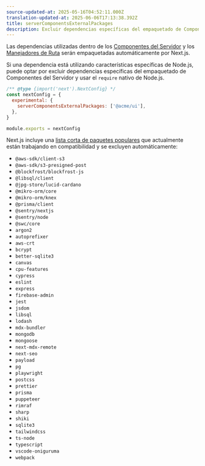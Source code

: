 ```yaml
---
source-updated-at: 2025-05-16T04:52:11.000Z
translation-updated-at: 2025-06-06T17:13:38.392Z
title: serverComponentsExternalPackages
description: Excluir dependencias específicas del empaquetado de Componentes del Servidor y usar el `require` nativo de Node.js.
---
```


Las dependencias utilizadas dentro de los [Componentes del Servidor](/docs/app/building-your-application/rendering/server-components) y los [Manejadores de Ruta](/docs/app/building-your-application/routing/route-handlers) serán empaquetadas automáticamente por Next.js.

Si una dependencia está utilizando características específicas de Node.js, puede optar por excluir dependencias específicas del empaquetado de Componentes del Servidor y usar el `require` nativo de Node.js.

```js filename="next.config.js"
/** @type {import('next').NextConfig} */
const nextConfig = {
  experimental: {
    serverComponentsExternalPackages: ['@acme/ui'],
  },
}

module.exports = nextConfig
```

Next.js incluye una [lista corta de paquetes populares](https://github.com/vercel/next.js/blob/canary/packages/next/src/lib/server-external-packages.json) que actualmente están trabajando en compatibilidad y se excluyen automáticamente:

- `@aws-sdk/client-s3`
- `@aws-sdk/s3-presigned-post`
- `@blockfrost/blockfrost-js`
- `@libsql/client`
- `@jpg-store/lucid-cardano`
- `@mikro-orm/core`
- `@mikro-orm/knex`
- `@prisma/client`
- `@sentry/nextjs`
- `@sentry/node`
- `@swc/core`
- `argon2`
- `autoprefixer`
- `aws-crt`
- `bcrypt`
- `better-sqlite3`
- `canvas`
- `cpu-features`
- `cypress`
- `eslint`
- `express`
- `firebase-admin`
- `jest`
- `jsdom`
- `libsql`
- `lodash`
- `mdx-bundler`
- `mongodb`
- `mongoose`
- `next-mdx-remote`
- `next-seo`
- `payload`
- `pg`
- `playwright`
- `postcss`
- `prettier`
- `prisma`
- `puppeteer`
- `rimraf`
- `sharp`
- `shiki`
- `sqlite3`
- `tailwindcss`
- `ts-node`
- `typescript`
- `vscode-oniguruma`
- `webpack`